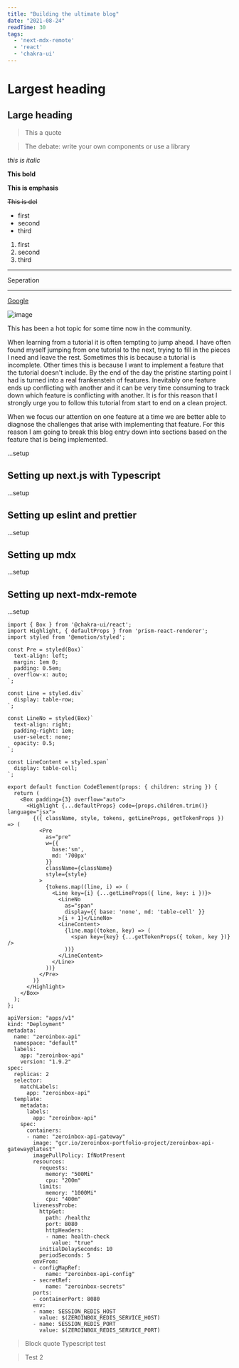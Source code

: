 ```yaml
---
title: "Building the ultimate blog"
date: "2021-08-24"
readTime: 30
tags:
  - 'next-mdx-remote'
  - 'react'
  - 'chakra-ui'
---
```

# Largest heading
## Large heading

> This a quote

> The debate: write your own components or use a library

*this is italic*

**This bold**

__This is emphasis__

~~This is del~~

- first
- second
- third


1. first
2. second
3. third

---

Seperation

***

[Google](https://google.com)

![image](../assets/logo/logo.png)

This has been a hot topic for some time now in the community.

When learning from a tutorial it is often tempting to jump ahead. I have often
found myself jumping from one tutorial to the next, trying to fill in the pieces
I need and leave the rest.  Sometimes this is because a tutorial is incomplete.
Other times this is because I want to implement a feature that the tutorial
doesn't include. By the end of the day the pristine starting point I had is
turned into a real frankenstein of features. Inevitably one feature ends up
conflicting with another and it can be very time consuming to track down which
feature is conflicting with another. It is for this reason that I strongly urge
you to follow this tutorial from start to end on a clean project.

When we focus our attention on one feature at a time we are better able to
diagnose the challenges that arise with implementing that feature.  For this
reason I am going to break this blog entry down into sections based on the
feature that is being implemented.

...setup

## Setting up next.js with Typescript
...setup

## Setting up eslint and prettier
...setup

## Setting up mdx
...setup

## Setting up next-mdx-remote
...setup


<CommandLine command="usermod" options="-a --init" args="/test/dir/file.tsx" />

```jsx:src/components/mdx/CodeElement.tsx
import { Box } from '@chakra-ui/react';
import Highlight, { defaultProps } from 'prism-react-renderer';
import styled from '@emotion/styled';

const Pre = styled(Box)`
  text-align: left;
  margin: 1em 0;
  padding: 0.5em;
  overflow-x: auto;
`;

const Line = styled.div`
  display: table-row;
`;

const LineNo = styled(Box)`
  text-align: right;
  padding-right: 1em;
  user-select: none;
  opacity: 0.5;
`;

const LineContent = styled.span`
  display: table-cell;
`;

export default function CodeElement(props: { children: string }) {
  return (
    <Box padding={3} overflow="auto">
      <Highlight {...defaultProps} code={props.children.trim()} language="jsx">
        {({ className, style, tokens, getLineProps, getTokenProps }) => (
          <Pre
            as="pre"
            w={{
              base:'sm',
              md: '700px'
            }}
            className={className}
            style={style}
          >
            {tokens.map((line, i) => (
              <Line key={i} {...getLineProps({ line, key: i })}>
                <LineNo
                  as="span"
                  display={{ base: 'none', md: 'table-cell' }}
                >{i + 1}</LineNo>
                <LineContent>
                  {line.map((token, key) => (
                    <span key={key} {...getTokenProps({ token, key })} />
                  ))}
                </LineContent>
              </Line>
            ))}
          </Pre>
        )}
      </Highlight>
    </Box>
  );
};
```

```yaml:/test
apiVersion: "apps/v1"
kind: "Deployment"
metadata:
  name: "zeroinbox-api"
  namespace: "default"
  labels:
    app: "zeroinbox-api"
    version: "1.9.2"
spec:
  replicas: 2
  selector:
    matchLabels:
      app: "zeroinbox-api"
  template:
    metadata:
      labels:
        app: "zeroinbox-api"
    spec:
      containers:
      - name: "zeroinbox-api-gateway"
        image: "gcr.io/zeroinbox-portfolio-project/zeroinbox-api-gateway@latest"
        imagePullPolicy: IfNotPresent
        resources:
          requests:
            memory: "500Mi"
            cpu: "200m"
          limits:
            memory: "1000Mi"
            cpu: "400m"
        livenessProbe:
          httpGet:
            path: /healthz
            port: 8080
            httpHeaders:
            - name: health-check
              value: "true"
          initialDelaySeconds: 10
          periodSeconds: 5
        envFrom:
        - configMapRef:
            name: "zeroinbox-api-config"
        - secretRef:
            name: "zeroinbox-secrets"
        ports:
        - containerPort: 8080
        env:
        - name: SESSION_REDIS_HOST
          value: $(ZEROINBOX_REDIS_SERVICE_HOST)
        - name: SESSION_REDIS_PORT
          value: $(ZEROINBOX_REDIS_SERVICE_PORT)

```

> Block quote Typescript test

>Test 2